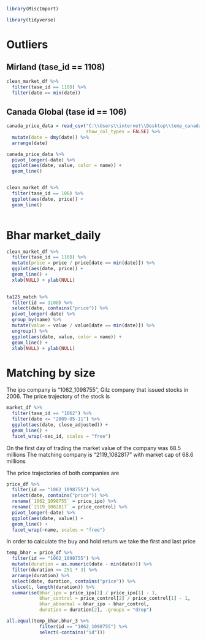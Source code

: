 ```r

library(MiscImport)

library(tidyverse)

```



# Outliers

## Mirland (tase_id == 1108) 

```r

clean_market_df %>% 
  filter(tase_id == 1108) %>% 
  filter(date == min(date))

```

## Canada Global (tase id == 106)

```r

canada_price_data = read_csv("C:\\Users\\internet\\Desktop\\temp_canada.csv",
                             show_col_types = FALSE) %>% 
  mutate(date = dmy(date)) %>% 
  arrange(date)

canada_price_data %>% 
  pivot_longer(-date) %>% 
  ggplot(aes(date, value, color = name)) + 
  geom_line()


clean_market_df %>% 
  filter(tase_id == 106) %>% 
  ggplot(aes(date, price)) + 
  geom_line()
  
```


# Bhar market_daily

```r

clean_market_df %>% 
  filter(tase_id == 1108) %>% 
  mutate(price = price / price[date == min(date)]) %>% 
  ggplot(aes(date, price)) + 
  geom_line() + 
  xlab(NULL) + ylab(NULL)
           

ta125_match %>% 
  filter(id == 1108) %>% 
  select(date, contains("price")) %>% 
  pivot_longer(-date) %>% 
  group_by(name) %>% 
  mutate(value = value / value[date == min(date)]) %>% 
  ungroup() %>% 
  ggplot(aes(date, value, color = name)) + 
  geom_line() + 
  xlab(NULL) + ylab(NULL)

```










# Matching by size

The ipo company is "1062_1098755", Gilz company that issued stocks in 
2006. The price  trajectory of the stock is

```r

market_df %>% 
  filter(tase_id == "1062") %>% 
  filter(date <= "2009-05-11") %>% 
  ggplot(aes(date, close_adjusted)) + 
  geom_line() + 
  facet_wrap(~sec_id, scales = "free")

```

On the first day of trading the market value of the company was 68.5 millions
The matching company is "2119_1082817" with market cap of 68.6 millions

The price trajectories of both companies are

```r

price_df %>% 
  filter(id == "1062_1098755") %>% 
  select(date, contains("price")) %>% 
  rename(`1062_1098755` = price_ipo) %>% 
  rename(`2119_1082817` = price_control) %>% 
  pivot_longer(-date) %>% 
  ggplot(aes(date, value)) + 
  geom_line() + 
  facet_wrap(~name, scales = "free")


```

In order to calculate the buy and hold return we take the first and last price

```r

temp_bhar = price_df %>% 
  filter(id == "1062_1098755") %>% 
  mutate(duration = as.numeric(date - min(date))) %>% 
  filter(duration <= 251 * 3) %>% 
  arrange(duration) %>% 
  select(date, duration, contains("price")) %>% 
  slice(1, length(duration)) %>% 
  summarise(bhar_ipo = price_ipo[2] / price_ipo[1] - 1,
            bhar_control = price_control[2] / price_control[1] - 1,
            bhar_abnormal = bhar_ipo - bhar_control,
            duration = duration[2], .groups = "drop")

all.equal(temp_bhar,bhar_3 %>% 
            filter(id == "1062_1098755") %>% 
            select(-contains("id")))

```

